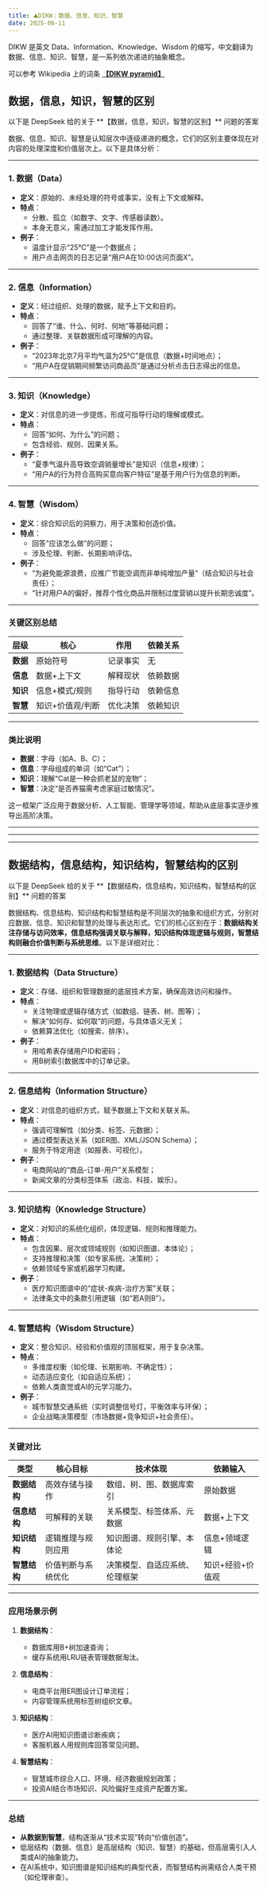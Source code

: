 ```yaml
---
title: ⛰️DIKW：数据、信息、知识、智慧
date: 2025-06-11
---
```



DIKW 是英文 Data、Information、Knowledge、Wisdom 的缩写，中文翻译为数据、信息、知识、智慧，是一系列依次递进的抽象概念。

可以参考 Wikipedia 上的词条 [**【DIKW pyramid】**](https://en.wikipedia.org/wiki/DIKW_pyramid)

## 数据，信息，知识，智慧的区别

<Aside title="AI 注意">以下是 DeepSeek 给的关于 **【数据，信息，知识，智慧的区别】** 问题的答案</Aside>

数据、信息、知识、智慧是认知层次中逐级递进的概念，它们的区别主要体现在对内容的处理深度和价值层次上。以下是具体分析：

---

### **1. 数据（Data）**
- **定义**：原始的、未经处理的符号或事实，没有上下文或解释。
- **特点**：
  - 分散、孤立（如数字、文字、传感器读数）。
  - 本身无意义，需通过加工才能发挥作用。
- **例子**：
  - 温度计显示“25℃”是一个数据点；
  - 用户点击网页的日志记录“用户A在10:00访问页面X”。

---

### **2. 信息（Information）**
- **定义**：经过组织、处理的数据，赋予上下文和目的。
- **特点**：
  - 回答了“谁、什么、何时、何地”等基础问题；
  - 通过整理、关联数据形成可理解的内容。
- **例子**：
  - “2023年北京7月平均气温为25℃”是信息（数据+时间地点）；
  - “用户A在促销期间频繁访问商品页”是通过分析点击日志得出的信息。

---

### **3. 知识（Knowledge）**
- **定义**：对信息的进一步提炼，形成可指导行动的理解或模式。
- **特点**：
  - 回答“如何、为什么”的问题；
  - 包含经验、规则、因果关系。
- **例子**：
  - “夏季气温升高导致空调销量增长”是知识（信息+规律）；
  - “用户A的行为符合高购买意向客户特征”是基于用户行为信息的判断。

---

### **4. 智慧（Wisdom）**
- **定义**：综合知识后的洞察力，用于决策和创造价值。
- **特点**：
  - 回答“应该怎么做”的问题；
  - 涉及伦理、判断、长期影响评估。
- **例子**：
  - “为避免能源浪费，应推广节能空调而非单纯增加产量”（结合知识与社会责任）；
  - “针对用户A的偏好，推荐个性化商品并限制过度营销以提升长期忠诚度”。

---

### **关键区别总结**
| 层级      | 核心                     | 作用                           | 依赖关系               |
|-----------|--------------------------|--------------------------------|-----------------------|
| **数据**  | 原始符号                 | 记录事实                       | 无                    |
| **信息**  | 数据+上下文              | 解释现状                       | 依赖数据              |
| **知识**  | 信息+模式/规则           | 指导行动                       | 依赖信息              |
| **智慧**  | 知识+价值观/判断         | 优化决策                       | 依赖知识              |

---

### **类比说明**
- **数据**：字母（如A、B、C）；
- **信息**：字母组成的单词（如“Cat”）；
- **知识**：理解“Cat是一种会抓老鼠的宠物”；
- **智慧**：决定“是否养猫需考虑家庭过敏情况”。

这一框架广泛应用于数据分析、人工智能、管理学等领域，帮助从底层事实逐步推导出高阶决策。

---
---
---

## 数据结构，信息结构，知识结构，智慧结构的区别

<Aside title="AI 注意">以下是 DeepSeek 给的关于 **【数据结构，信息结构，知识结构，智慧结构的区别】** 问题的答案</Aside>

数据结构、信息结构、知识结构和智慧结构是不同层次的抽象和组织方式，分别对应数据、信息、知识和智慧的处理与表达形式。它们的核心区别在于：**数据结构关注存储与访问效率，信息结构强调关联与解释，知识结构体现逻辑与规则，智慧结构则融合价值判断与系统思维**。以下是详细对比：

---

### **1. 数据结构（Data Structure）**
- **定义**：存储、组织和管理数据的底层技术方案，确保高效访问和操作。
- **特点**：
  - 关注物理或逻辑存储方式（如数组、链表、树、图等）；
  - 解决“如何存、如何取”的问题，与具体语义无关；
  - 依赖算法优化（如搜索、排序）。
- **例子**：
  - 用哈希表存储用户ID和密码；
  - 用B树索引数据库中的订单记录。

---

### **2. 信息结构（Information Structure）**
- **定义**：对信息的组织方式，赋予数据上下文和关联关系。
- **特点**：
  - 强调可理解性（如分类、标签、元数据）；
  - 通过模型表达关系（如ER图、XML/JSON Schema）；
  - 服务于特定用途（如报表、可视化）。
- **例子**：
  - 电商网站的“商品-订单-用户”关系模型；
  - 新闻文章的分类标签体系（政治、科技、娱乐）。

---

### **3. 知识结构（Knowledge Structure）**
- **定义**：对知识的系统化组织，体现逻辑、规则和推理能力。
- **特点**：
  - 包含因果、层次或领域规则（如知识图谱、本体论）；
  - 支持推理和决策（如专家系统、决策树）；
  - 依赖领域专家或机器学习构建。
- **例子**：
  - 医疗知识图谱中的“症状-疾病-治疗方案”关联；
  - 法律条文中的条款引用逻辑（如“若A则B”）。

---

### **4. 智慧结构（Wisdom Structure）**
- **定义**：整合知识、经验和价值观的顶层框架，用于复杂决策。
- **特点**：
  - 多维度权衡（如伦理、长期影响、不确定性）；
  - 动态适应变化（如自适应系统）；
  - 依赖人类直觉或AI的元学习能力。
- **例子**：
  - 城市智慧交通系统（实时调整信号灯，平衡效率与环保）；
  - 企业战略决策模型（市场数据+竞争知识+社会责任）。

---

### **关键对比**
| **类型**       | **核心目标**               | **技术体现**                  | **依赖输入**           |
|----------------|----------------------------|-----------------------------|-----------------------|
| **数据结构**   | 高效存储与操作             | 数组、树、图、数据库索引      | 原始数据              |
| **信息结构**   | 可解释的关联               | 关系模型、标签体系、元数据    | 数据+上下文           |
| **知识结构**   | 逻辑推理与规则应用         | 知识图谱、规则引擎、本体论    | 信息+领域逻辑         |
| **智慧结构**   | 价值判断与系统优化         | 决策模型、自适应系统、伦理框架 | 知识+经验+价值观      |

---

### **应用场景示例**
1. **数据结构**：
   - 数据库用B+树加速查询；
   - 缓存系统用LRU链表管理数据淘汰。

2. **信息结构**：
   - 电商平台用ER图设计订单流程；
   - 内容管理系统用标签树组织文章。

3. **知识结构**：
   - 医疗AI用知识图谱诊断疾病；
   - 客服机器人用规则库回答常见问题。

4. **智慧结构**：
   - 智慧城市综合人口、环境、经济数据规划政策；
   - 投资AI结合市场知识、风险偏好生成资产配置方案。

---

### **总结**
- **从数据到智慧**，结构逐渐从“技术实现”转向“价值创造”。
- 低层结构（数据、信息）是高层结构（知识、智慧）的基础，但高层需引入人类或AI的抽象能力。
- 在AI系统中，知识图谱是知识结构的典型代表，而智慧结构尚需结合人类干预（如伦理审查）。
